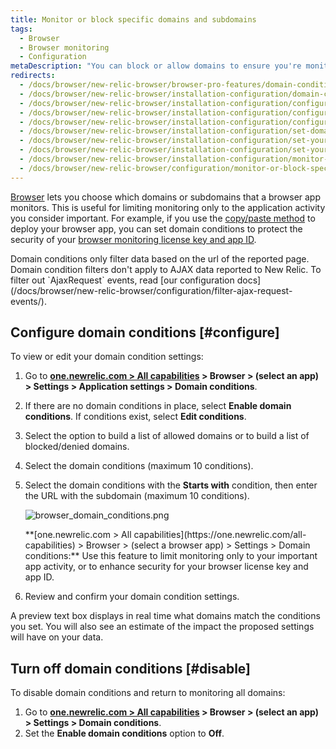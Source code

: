 ```yaml
---
title: Monitor or block specific domains and subdomains
tags:
  - Browser
  - Browser monitoring
  - Configuration
metaDescription: "You can block or allow domains to ensure you're monitoring only the most important activity, or to enhance the security of your license key."
redirects:
  - /docs/browser/new-relic-browser/browser-pro-features/domain-conditions
  - /docs/browser/new-relic-browser/installation-configuration/domain-conditions
  - /docs/browser/new-relic-browser/installation-configuration/configuring-domain-conditions
  - /docs/browser/new-relic-browser/installation-configuration/configure-domain-conditions
  - /docs/browser/new-relic-browser/installation-configuration/configure-your-monitoring-specific-domains
  - /docs/browser/new-relic-browser/installation-configuration/set-domains-monitor-your-application
  - /docs/browser/new-relic-browser/installation-configuration/set-your-browser-app-monitor-specific-domains-domain-conditions
  - /docs/browser/new-relic-browser/installation-configuration/set-your-browser-app-monitor-specific-domains
  - /docs/browser/new-relic-browser/installation-configuration/monitor-or-block-specific-domains
  - /docs/browser/new-relic-browser/configuration/monitor-or-block-specific-domains
---
```



[Browser](/docs/browser/new-relic-browser/getting-started/introduction-new-relic-browser) lets you choose which domains or subdomains that a browser app monitors. This is useful for limiting monitoring only to the application activity you consider important. For example, if you use the [copy/paste method](/docs/browser/new-relic-browser/installation-configuration/add-apps-new-relic-browser) to deploy your browser app, you can set domain conditions to protect the security of your [browser monitoring license key and app ID](/docs/browser/new-relic-browser/installation-configuration/copy-browser-monitoring-license-key-app-id).

<Callout variant="tip">
  Domain conditions only filter data based on the url of the reported page. Domain condition filters don't apply to AJAX data reported to New Relic. To filter out `AjaxRequest` events, read [our configuration docs](/docs/browser/new-relic-browser/configuration/filter-ajax-request-events/).
</Callout>

## Configure domain conditions [#configure]

To view or edit your domain condition settings:

1. Go to **[one.newrelic.com > All capabilities](https://one.newrelic.com/all-capabilities) > Browser > (select an app) > Settings > Application settings > Domain conditions**.
2. If there are no domain conditions in place, select **Enable domain conditions**. If conditions exist, select **Edit conditions**.
3. Select the option to build a list of allowed domains or to build a list of blocked/denied domains.
4. Select the domain conditions (maximum 10 conditions).
5. Select the domain conditions with the **Starts with** condition, then enter the URL with the subdomain (maximum 10 conditions).

   <img
     title="browser_domain_conditions.png"
     alt="browser_domain_conditions.png"
     src={browserDomainSettings}
   />

   <figcaption>
     **[one.newrelic.com > All capabilities](https://one.newrelic.com/all-capabilities) > Browser > (select a browser app) > Settings > Domain conditions:** Use this feature to limit monitoring only to your important app activity, or to enhance security for your browser license key and app ID.
   </figcaption>
6. Review and confirm your domain condition settings.

A preview text box displays in real time what domains match the conditions you set. You will also see an estimate of the impact the proposed settings will have on your data.

## Turn off domain conditions [#disable]

To disable domain conditions and return to monitoring all domains:

1. Go to **[one.newrelic.com > All capabilities](https://one.newrelic.com/all-capabilities) > Browser > (select an app) > Settings > Domain conditions**.
2. Set the **Enable domain conditions** option to **Off**.
